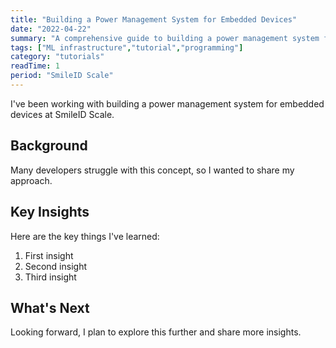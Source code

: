 ```yaml
---
title: "Building a Power Management System for Embedded Devices"
date: "2022-04-22"
summary: "A comprehensive guide to building a power management system for embedded devices. Learn the fundamentals and best practices."
tags: ["ML infrastructure","tutorial","programming"]
category: "tutorials"
readTime: 1
period: "SmileID Scale"
---
```


I've been working with building a power management system for embedded devices at SmileID Scale.

## Background

Many developers struggle with this concept, so I wanted to share my approach.

## Key Insights

Here are the key things I've learned:

1. First insight
2. Second insight
3. Third insight

## What's Next

Looking forward, I plan to explore this further and share more insights.

